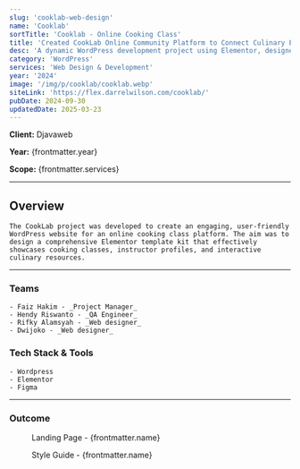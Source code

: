 ```yaml
---
slug: 'cooklab-web-design'
name: 'Cooklab'
sortTitle: 'Cooklab - Online Cooking Class'
title: 'Created CookLab Online Community Platform to Connect Culinary Enthusiasts'
desc: 'A dynamic WordPress development project using Elementor, designed to create an engaging online cooking class template kit for culinary enthusiasts.'
category: 'WordPress'
services: 'Web Design & Development'
year: '2024'
image: '/img/p/cooklab/cooklab.webp'
siteLink: 'https://flex.darrelwilson.com/cooklab/'
pubDate: 2024-09-30
updatedDate: 2025-03-23
---
```



**Client:** Djavaweb

**Year:** {frontmatter.year}

**Scope:** {frontmatter.services}

---


## Overview

    The CookLab project was developed to create an engaging, user-friendly WordPress website for an online cooking class platform. The aim was to design a comprehensive Elementor template kit that effectively showcases cooking classes, instructor profiles, and interactive culinary resources.

---

### Teams

    - Faiz Hakim - _Project Manager_
    - Hendy Riswanto - _QA Engineer_
    - Rifky Alamsyah - _Web designer_
    - Dwijoko - _Web designer_

### Tech Stack & Tools

    - Wordpress
    - Elementor
    - Figma

---

### Outcome

<figure>
  <Picture
    src={landingPage}
    alt='high fidelity design'
    formats={['avif', 'webp']}
  />
  <figcaption class='text-center'>
    Landing Page - {frontmatter.name}
  </figcaption>
</figure>

<figure>
  <Picture
    src={styleGuide}
    alt='high fidelity design'
    formats={['avif', 'webp']}
  />
  <figcaption class='text-center'>
    Style Guide - {frontmatter.name}
  </figcaption>
</figure>